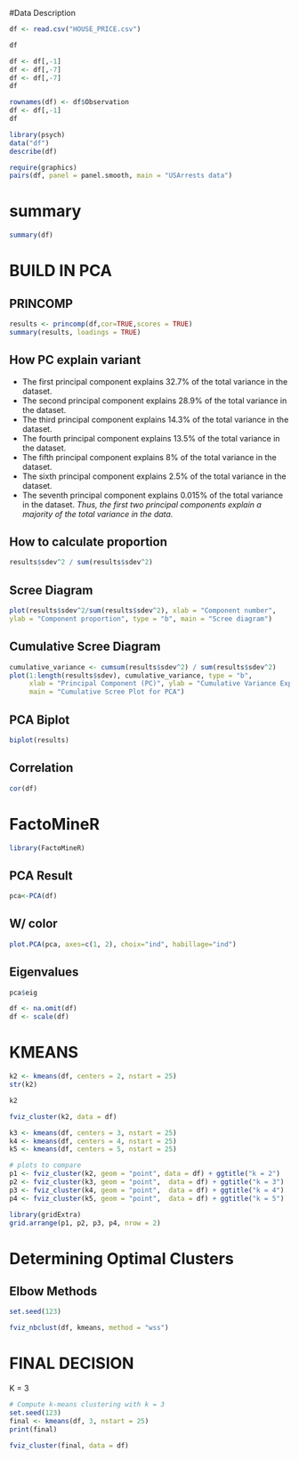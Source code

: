 
#Data Description


```{r}
df <- read.csv("HOUSE_PRICE.csv")
```
```{r}
df
```
```{r}
df <- df[,-1]
df <- df[,-7]
df <- df[,-7]
df
```
```{r}
rownames(df) <- df$Observation
df <- df[,-1]
df
```


```{r}
library(psych)
data("df")
describe(df)
```


```{r}
require(graphics)
pairs(df, panel = panel.smooth, main = "USArrests data")
```
# summary
```{r}
summary(df)
```
# BUILD IN PCA

## PRINCOMP

```{r}
results <- princomp(df,cor=TRUE,scores = TRUE)
summary(results, loadings = TRUE)
```
## How PC explain variant


-   The first principal component explains 32.7% of the total variance in the dataset.
-   The second principal component explains 28.9% of the total variance in the dataset.
-   The third principal component explains 14.3% of the total variance in the dataset.
-   The fourth principal component explains 13.5% of the total variance in the dataset.
-   The fifth principal component explains 8% of the total variance in the dataset.
-   The sixth principal component explains 2.5% of the total variance in the dataset.
-   The seventh principal component explains 0.015% of the total variance in the dataset.
*Thus, the first two principal components explain a majority of the total variance in the data.*

## How to calculate proportion
```{r}
results$sdev^2 / sum(results$sdev^2)
```

## Scree Diagram
```{r}
plot(results$sdev^2/sum(results$sdev^2), xlab = "Component number",
ylab = "Component proportion", type = "b", main = "Scree diagram")
```

## Cumulative Scree Diagram
```{r}
cumulative_variance <- cumsum(results$sdev^2) / sum(results$sdev^2)
plot(1:length(results$sdev), cumulative_variance, type = "b",
     xlab = "Principal Component (PC)", ylab = "Cumulative Variance Explained",
     main = "Cumulative Scree Plot for PCA")
```
## PCA Biplot

```{r}
biplot(results)
```


## Correlation
```{r}
cor(df)
```
# FactoMineR

```{r}
library(FactoMineR)
```
## PCA Result

```{r}
pca<-PCA(df)
```

## W/ color

```{r}
plot.PCA(pca, axes=c(1, 2), choix="ind", habillage="ind")
```

## Eigenvalues

```{r}
pca$eig
```

```{r}
df <- na.omit(df)
df <- scale(df)
```


# KMEANS

```{r}
k2 <- kmeans(df, centers = 2, nstart = 25)
str(k2)
```
```{r}
k2
```
```{r}
fviz_cluster(k2, data = df)
```
```{r}
k3 <- kmeans(df, centers = 3, nstart = 25)
k4 <- kmeans(df, centers = 4, nstart = 25)
k5 <- kmeans(df, centers = 5, nstart = 25)

# plots to compare
p1 <- fviz_cluster(k2, geom = "point", data = df) + ggtitle("k = 2")
p2 <- fviz_cluster(k3, geom = "point",  data = df) + ggtitle("k = 3")
p3 <- fviz_cluster(k4, geom = "point",  data = df) + ggtitle("k = 4")
p4 <- fviz_cluster(k5, geom = "point",  data = df) + ggtitle("k = 5")

library(gridExtra)
grid.arrange(p1, p2, p3, p4, nrow = 2)
```



# Determining Optimal Clusters


## Elbow Methods



```{r}
set.seed(123)

fviz_nbclust(df, kmeans, method = "wss")
```



# FINAL DECISION

K = 3

```{r}
# Compute k-means clustering with k = 3
set.seed(123)
final <- kmeans(df, 3, nstart = 25)
print(final)
```
```{r}
fviz_cluster(final, data = df)
```




